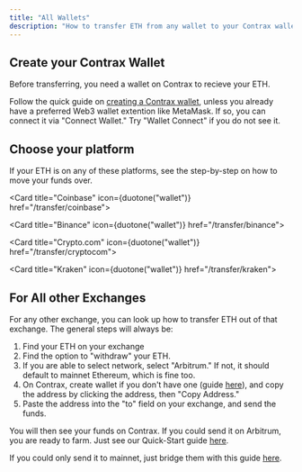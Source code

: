 ```yaml
---
title: "All Wallets"
description: "How to transfer ETH from any wallet to your Contrax wallet"
---
```


## Create your Contrax Wallet

Before transferring, you need a wallet on Contrax to recieve your ETH.

Follow the quick guide on [creating a Contrax wallet](../start/wallet-setup), unless you already have a preferred Web3 wallet extention like MetaMask. If so, you can connect it via "Connect Wallet." Try "Wallet Connect" if you do not see it.

## Choose your platform

If your ETH is on any of these platforms, see the step-by-step on how to move your funds over.

<Card title="Coinbase" icon={duotone("wallet")} href="/transfer/coinbase"></Card>

<Card title="Binance" icon={duotone("wallet")} href="/transfer/binance"></Card>

<Card title="Crypto.com" icon={duotone("wallet")} href="/transfer/cryptocom"></Card>

<Card title="Kraken" icon={duotone("wallet")} href="/transfer/kraken"></Card>

## For All other Exchanges

For any other exchange, you can look up how to transfer ETH out of that exchange. The general steps will always be:

1. Find your ETH on your exchange
2. Find the option to "withdraw" your ETH.
3. If you are able to select network, select "Arbitrum." If not, it should default to mainnet Ethereum, which is fine too.
4. On Contrax, create wallet if you don't have one (guide [here](../start/wallet-setup)), and copy the address by clicking the address, then "Copy Address."
5. Paste the address into the "to" field on your exchange, and send the funds.

You will then see your funds on Contrax. If you could send it on Arbitrum, you are ready to farm. Just see our Quick-Start guide [here](../start/quick-start).

If you could only send it to mainnet, just bridge them with this guide [here](../contrax-dapp/bridge).
